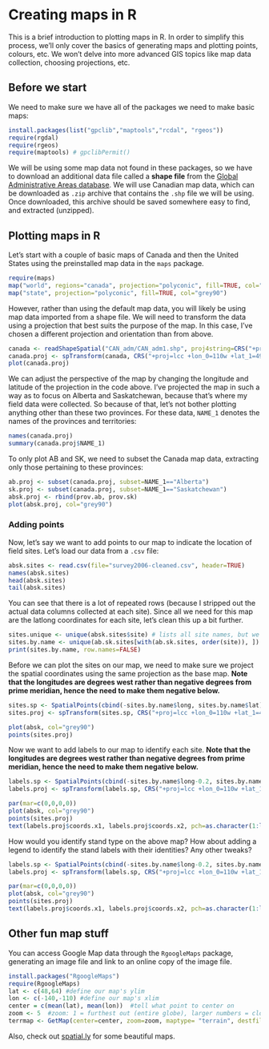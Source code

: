 # Creating maps in R

This is a brief introduction to plotting maps in R. In order to simplify this process, we'll only cover the basics of generating maps and plotting points, colours, etc. We won't delve into more advanced GIS topics like map data collection, choosing projections, etc.

## Before we start

We need to make sure we have all of the packages we need to make basic maps:

```r
install.packages(list("gpclib","maptools","rcdal", "rgeos"))
require(rgdal)
require(rgeos)
require(maptools) # gpclibPermit()
```

We will be using some map data not found in these packages, so we have to download an additional data file called a **shape file** from the [Global Administrative Areas database](http://www.gadm.org/). We will use Canadian map data, which can be downloaded as `.zip` archive that contains the `.shp` file we will be using. Once downloaded, this archive should be saved somewhere easy to find, and extracted (unzipped).

## Plotting maps in R

Let's start with a couple of basic maps of Canada and then the United States using the preinstalled map data in the `maps` package.

```r
require(maps)
map("world", regions="canada", projection="polyconic", fill=TRUE, col="grey90")
map("state", projection="polyconic", fill=TRUE, col="grey90")
```

However, rather than using the default map data, you will likely be using map data imported from a shape file. We will need to transform the data using a projection that best suits the purpose of the map. In this case, I've chosen a different projection and orientation than from above.

```r
canada <- readShapeSpatial("CAN_adm/CAN_adm1.shp", proj4string=CRS("+proj=longlat +datum=WGS84"))
canada.proj <- spTransform(canada, CRS("+proj=lcc +lon_0=110w +lat_1=49n +lat_2=60n"))
plot(canada.proj)
```

We can adjust the perspective of the map by changing the longitude and latitude of the projection in the code above. I've projected the map in such a way as to focus on Alberta and Saskatchewan, because that's where my field data were collected. So because of that, let's not bother plotting anything other than these two provinces. For these data, `NAME_1` denotes the names of the provinces and territories:

```r
names(canada.proj)
summary(canada.proj$NAME_1)
```

To only plot AB and SK, we need to subset the Canada map data, extracting only those pertaining to these provinces:

```r
ab.proj <- subset(canada.proj, subset=NAME_1=="Alberta")
sk.proj <- subset(canada.proj, subset=NAME_1=="Saskatchewan")
absk.proj <- rbind(prov.ab, prov.sk)
plot(absk.proj, col="grey90")
```

### Adding points

Now, let's say we want to add points to our map to indicate the location of field sites. Let's load our data from a `.csv` file:

```r
absk.sites <- read.csv(file="survey2006-cleaned.csv", header=TRUE)
names(absk.sites)
head(absk.sites)
tail(absk.sites)
```

You can see that there is a lot of repeated rows (because I stripped out the actual data columns collected at each site). Since all we need for this map are the latlong coordinates for each site, let's clean this up a bit further.

```r
sites.unique <- unique(absk.sites$site) # lists all site names, but we want all data not just name
sites.by.name <- unique(ab.sk.sites[with(ab.sk.sites, order(site)), ])
print(sites.by.name, row.names=FALSE)
```

Before we can plot the sites on our map, we need to make sure we project the spatial coordinates using the same projection as the base map. **Note that the longitudes are degrees west rather than negative degrees from prime meridian, hence the need to make them negative below.**

```r
sites.sp <- SpatialPoints(cbind(-sites.by.name$long, sites.by.name$lat), CRS("+proj=longlat +datum=WGS84"))
sites.proj <- spTransform(sites.sp, CRS("+proj=lcc +lon_0=110w +lat_1=49n +lat_2=60n"))

plot(absk, col="grey90")
points(sites.proj)
```

Now we want to add labels to our map to identify each site.  **Note that the longitudes are degrees west rather than negative degrees from prime meridian, hence the need to make them negative below.**

```r
labels.sp <- SpatialPoints(cbind(-sites.by.name$long-0.2, sites.by.name$lat-0.2), CRS("+proj=longlat +datum=WGS84"))
labels.proj <- spTransform(labels.sp, CRS("+proj=lcc +lon_0=110w +lat_1=49n +lat_2=60n"))

par(mar=c(0,0,0,0))
plot(absk, col="grey90")
points(sites.proj)
text(labels.proj$coords.x1, labels.proj$coords.x2, pch=as.character(1:length(sites.by.name$site)))
```

How would you identify stand type on the above map? How about adding a legend to identify the stand labels with their identities? Any other tweaks?

```r
labels.sp <- SpatialPoints(cbind(-sites.by.name$long-0.2, sites.by.name$lat-0.2), CRS("+proj=longlat +datum=WGS84"))
labels.proj <- spTransform(labels.sp, CRS("+proj=lcc +lon_0=110w +lat_1=49n +lat_2=60n"))

par(mar=c(0,0,0,0))
plot(absk, col="grey90")
points(sites.proj)
text(labels.proj$coords.x1, labels.proj$coords.x2, pch=as.character(1:length(sites.by.name$site))) # add stand type, legend, etc.
```

## Other fun map stuff

You can access Google Map data through the `RgoogleMaps` package, generating an image file and link to an online copy of the image file.

```r
install.packages("RgoogleMaps")
require(RgoogleMaps)
lat <- c(48,64) #define our map's ylim
lon <- c(-140,-110) #define our map's xlim
center = c(mean(lat), mean(lon))  #tell what point to center on
zoom <- 5  #zoom: 1 = furthest out (entire globe), larger numbers = closer in
terrmap <- GetMap(center=center, zoom=zoom, maptype= "terrain", destfile = "terrain.png") #lots of visual options, just like google maps: maptype = c("roadmap", "mobile", "satellite", "terrain", "hybrid", "mapmaker-roadmap", "mapmaker-hybrid")
```

Also, check out [spatial.ly](http://spatial.ly) for some beautiful maps.